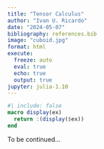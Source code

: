 ```yaml
---
title: "Tensor Calculus"
author: "Ivan U. Ricardo"
date: "2024-05-07"
bibliography: references.bib
image: "cuboid.jpg"
format: html
execute:
  freeze: auto
  eval: true
  echo: true
  output: true
jupyter: julia-1.10
---
```

```julia
#| include: false
macro display(ex)
  return :(display($ex))
end
```

To be continued...
